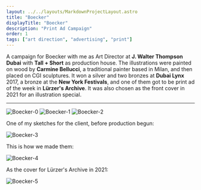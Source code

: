 ```yaml
---
layout: ../../layouts/MarkdownProjectLayout.astro
title: "Boecker"
displayTitle: "Boecker"
description: "Print Ad Campaign"
order: 1
tags: ["art direction", "advertising", "print"]
---
```


A campaign for Boecker with me as Art Director at **J. Walter Thompson Dubai**
with **Tall + Short** as production house.
The illustrations were painted on wood by **Carmine Bellucci**,
a traditional painter based in Milan,
and then placed on CGI sculptures.
It won a silver and two bronzes at **Dubai Lynx** 2017,
a bronze at the **New York Festivals**,
and one of them got to be print ad of the week in **Lürzer's Archive**.
It was also chosen as the front cover in 2021 for an illustration special.

---


<section>
  <Image
    src="/assets/projects/Boecker/Boecker-0.jpg"
    alt="Boecker-0"
    className="lg:w-3/4"
  />
  <Image
    src="/assets/projects/Boecker/Boecker-1.jpg"
    alt="Boecker-1"
    className="lg:w-3/4"
  />
  <Image
    src="/assets/projects/Boecker/Boecker-2.jpg"
    alt="Boecker-2"
    className="lg:w-3/4"
  />
</section>
<section>
  <p>One of my sketches for the client, before production begun:</p>
  <Image src="/assets/projects/Boecker/Boecker-3.jpg" alt="Boecker-3" />
</section>
<section>
  <p>This is how we made them:</p>
  <Image src="/assets/projects/Boecker/Boecker-4.jpg" alt="Boecker-4" />
</section>
<section>
  <p>As the cover for Lürzer's Archive in 2021:</p>
  <Image src="/assets/projects/Boecker/Boecker-5.jpg" alt="Boecker-5" />
</section>

